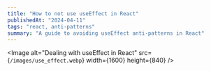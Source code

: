 ```yaml
---
title: "How to not use useEffect in React"
publishedAt: "2024-04-11"
tags: "react, anti-patterns"
summary: "A guide to avoiding useEffect anti-patterns in React"
---
```


<Image
  alt="Dealing with useEffect in React"
  src={`/images/use_effect.webp`}
  width={1600}
  height={840}
/>


